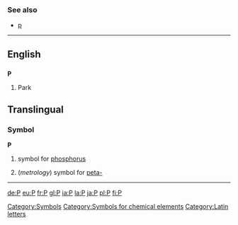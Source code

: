 ===See also===
*[[p]]
----
==English==
==={{abbreviation}}===
'''P'''

#Park



==Translingual==
===Symbol===
'''P'''
#{{chemistry}} symbol for [[phosphorus]]
#(''metrology'') symbol for [[peta-]]

----

[[Category:Symbols]]
[[Category:Symbols for chemical elements]]
[[Category:Latin letters]]

[[de:P]]
[[eu:P]]
[[fr:P]]
[[gl:P]]
[[ia:P]]
[[la:P]]
[[ja:P]]
[[pl:P]]
[[fi:P]]